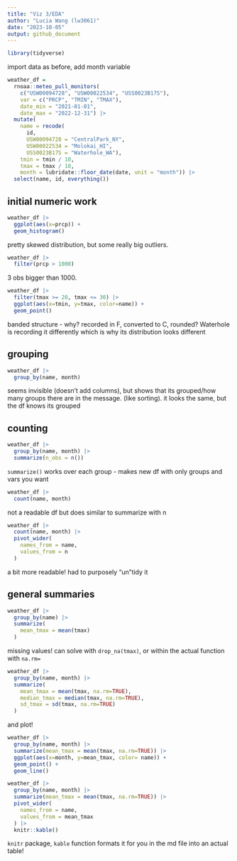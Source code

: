 ```yaml
---
title: "Viz 3/EDA"
author: "Lucia Wang (lw3061)"
date: "2023-10-05"
output: github_document
---
```


```r
library(tidyverse)
```

import data as before, add month variable
```r
weather_df = 
  rnoaa::meteo_pull_monitors(
    c("USW00094728", "USW00022534", "USS0023B17S"),
    var = c("PRCP", "TMIN", "TMAX"), 
    date_min = "2021-01-01",
    date_max = "2022-12-31") |>
  mutate(
    name = recode(
      id, 
      USW00094728 = "CentralPark_NY", 
      USW00022534 = "Molokai_HI",
      USS0023B17S = "Waterhole_WA"),
    tmin = tmin / 10,
    tmax = tmax / 10,
    month = lubridate::floor_date(date, unit = "month")) |>
  select(name, id, everything())
```

## initial numeric work
```r
weather_df |>
  ggplot(aes(x=prcp)) +
  geom_histogram()
```
pretty skewed distribution, but some really big outliers.
```r
weather_df |>
  filter(prcp > 1000)
```
3 obs bigger than 1000.

```r
weather_df |>
  filter(tmax >= 20, tmax <= 30) |>
  ggplot(aes(x=tmin, y=tmax, color=name)) +
  geom_point()
```
banded structure - why? recorded in F, converted to C, rounded? Waterhole is recording it differently which is why its distribution looks different

## grouping
```r
weather_df |>
  group_by(name, month)
```
seems invisible (doesn't add columns), but shows that its grouped/how many groups there are in the message. (like sorting). it looks the same, but the df knows its grouped

## counting
```r
weather_df |>
  group_by(name, month) |>
  summarize(n_obs = n())
```
`summarize()` works over each group - makes new df with only groups and vars you want

```r
weather_df |> 
  count(name, month)
```
not a readable df but does similar to summarize with n

```r
weather_df |>
  count(name, month) |>
  pivot_wider(
    names_from = name,
    values_from = n
  )
```
a bit more readable! had to purposely "un"tidy it

## general summaries
```r
weather_df |>
  group_by(name) |>
  summarize(
    mean_tmax = mean(tmax)
  )
```
missing values! can solve with `drop_na(tmax)`, or within the actual function with `na.rm=`
```r
weather_df |>
  group_by(name, month) |>
  summarize(
    mean_tmax = mean(tmax, na.rm=TRUE),
    median_tmax = median(tmax, na.rm=TRUE),
    sd_tmax = sd(tmax, na.rm=TRUE)
  )
```
and plot!
```r
weather_df |>
  group_by(name, month) |>
  summarize(mean_tmax = mean(tmax, na.rm=TRUE)) |>
  ggplot(aes(x=month, y=mean_tmax, color= name)) +
  geom_point() +
  geom_line()
```

```r
weather_df |>
  group_by(name, month) |>
  summarize(mean_tmax = mean(tmax, na.rm=TRUE)) |>
  pivot_wider(
    names_from = name,
    values_from = mean_tmax
  ) |>
  knitr::kable()
```
`knitr` package, `kable` function formats it for you in the md file into an actual table!


